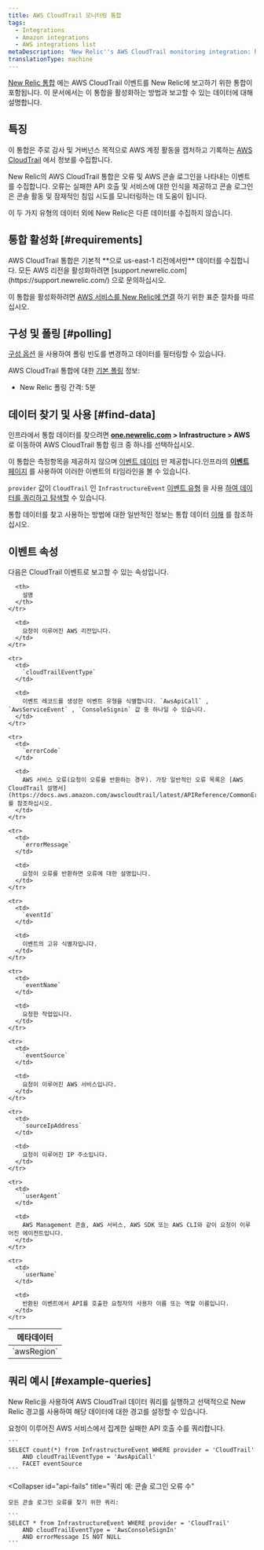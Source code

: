 ```yaml
---
title: AWS CloudTrail 모니터링 통합
tags:
  - Integrations
  - Amazon integrations
  - AWS integrations list
metaDescription: 'New Relic''s AWS CloudTrail monitoring integration: how to enable it, and what data it reports.'
translationType: machine
---
```


[New Relic 통합](/docs/infrastructure/integrations-getting-started/getting-started/introduction-infrastructure-integrations) 에는 AWS CloudTrail 이벤트를 New Relic에 보고하기 위한 통합이 포함됩니다. 이 문서에서는 이 통합을 활성화하는 방법과 보고할 수 있는 데이터에 대해 설명합니다.

## 특징

이 통합은 주로 감사 및 거버넌스 목적으로 AWS 계정 활동을 캡처하고 기록하는 [AWS CloudTrail](https://aws.amazon.com/documentation/cloudtrail/) 에서 정보를 수집합니다.

New Relic의 AWS CloudTrail 통합은 오류 및 AWS 콘솔 로그인을 나타내는 이벤트를 수집합니다. 오류는 실패한 API 호출 및 서비스에 대한 인식을 제공하고 콘솔 로그인은 콘솔 활동 및 잠재적인 침입 시도를 모니터링하는 데 도움이 됩니다.

이 두 가지 유형의 데이터 외에 New Relic은 다른 데이터를 수집하지 않습니다.

## 통합 활성화 [#requirements]

<Callout variant="important">
  AWS CloudTrail 통합은 기본적 **으로 us-east-1 리전에서만** 데이터를 수집합니다. 모든 AWS 리전을 활성화하려면 [support.newrelic.com](https://support.newrelic.com/) 으로 문의하십시오.
</Callout>

이 통합을 활성화하려면 [AWS 서비스를 New Relic에 연결](/docs/infrastructure/amazon-integrations/get-started/connect-aws-new-relic-infrastructure-monitoring/) 하기 위한 표준 절차를 따르십시오.

## 구성 및 폴링 [#polling]

[구성 옵션](/docs/integrations/new-relic-integrations/getting-started/configure-polling-frequency-data-collection-cloud-integrations) 을 사용하여 폴링 빈도를 변경하고 데이터를 필터링할 수 있습니다.

AWS CloudTrail 통합에 대한 [기본 폴링](/docs/infrastructure/amazon-integrations/aws-integrations-list/aws-polling-intervals-infrastructure-integrations) 정보:

* New Relic 폴링 간격: 5분

## 데이터 찾기 및 사용 [#find-data]

인프라에서 통합 데이터를 찾으려면 **[one.newrelic.com](https://one.newrelic.com/all-capabilities) > Infrastructure > AWS** 로 이동하여 AWS CloudTrail 통합 링크 중 하나를 선택하십시오.

이 통합은 측정항목을 제공하지 않으며 [이벤트 데이터](/docs/telemetry-data-platform/understand-data/new-relic-data-types/#events-new-relic) 만 제공합니다.인프라의 [**이벤트** 페이지](/docs/infrastructure/new-relic-infrastructure/infrastructure-ui-pages/infrastructure-events-page-live-feed-every-config-change) 를 사용하여 이러한 이벤트의 타임라인을 볼 수 있습니다.

`provider` 값이 `CloudTrail` 인 `InfrastructureEvent` [이벤트 유형](/docs/data-apis/understand-data/new-relic-data-types/#event-data) 을 사용 [하여 데이터를 쿼리하고 탐색할](/docs/using-new-relic/data/understand-data/query-new-relic-data) 수 있습니다.

통합 데이터를 찾고 사용하는 방법에 대한 일반적인 정보는 통합 데이터 [이해](/docs/infrastructure/integrations/find-use-infrastructure-integration-data) 를 참조하십시오.

## 이벤트 속성

다음은 CloudTrail 이벤트로 보고할 수 있는 속성입니다.

<table>
  <thead>
    <tr>
      <th>
        메타데이터
      </th>

      <th>
        설명
      </th>
    </tr>
  </thead>

  <tbody>
    <tr>
      <td>
        `awsRegion`
      </td>

      <td>
        요청이 이루어진 AWS 리전입니다.
      </td>
    </tr>

    <tr>
      <td>
        `cloudTrailEventType`
      </td>

      <td>
        이벤트 레코드를 생성한 이벤트 유형을 식별합니다. `AwsApiCall` , `AwsServiceEvent` , `ConsoleSignin` 값 중 하나일 수 있습니다.
      </td>
    </tr>

    <tr>
      <td>
        `errorCode`
      </td>

      <td>
        AWS 서비스 오류(요청이 오류를 반환하는 경우). 가장 일반적인 오류 목록은 [AWS CloudTrail 설명서](https://docs.aws.amazon.com/awscloudtrail/latest/APIReference/CommonErrors.html) 를 참조하십시오.
      </td>
    </tr>

    <tr>
      <td>
        `errorMessage`
      </td>

      <td>
        요청이 오류를 반환하면 오류에 대한 설명입니다.
      </td>
    </tr>

    <tr>
      <td>
        `eventId`
      </td>

      <td>
        이벤트의 고유 식별자입니다.
      </td>
    </tr>

    <tr>
      <td>
        `eventName`
      </td>

      <td>
        요청한 작업입니다.
      </td>
    </tr>

    <tr>
      <td>
        `eventSource`
      </td>

      <td>
        요청이 이루어진 AWS 서비스입니다.
      </td>
    </tr>

    <tr>
      <td>
        `sourceIpAddress`
      </td>

      <td>
        요청이 이루어진 IP 주소입니다.
      </td>
    </tr>

    <tr>
      <td>
        `userAgent`
      </td>

      <td>
        AWS Management 콘솔, AWS 서비스, AWS SDK 또는 AWS CLI와 같이 요청이 이루어진 에이전트입니다.
      </td>
    </tr>

    <tr>
      <td>
        `userName`
      </td>

      <td>
        반환된 이벤트에서 API를 호출한 요청자의 사용자 이름 또는 역할 이름입니다.
      </td>
    </tr>
  </tbody>
</table>

## 쿼리 예시 [#example-queries]

New Relic을 사용하여 AWS CloudTrail 데이터 쿼리를 실행하고 선택적으로 New Relic 경고를 사용하여 해당 데이터에 대한 경고를 설정할 수 있습니다.

<CollapserGroup>
  <Collapser
    id="api-fails"
    title="쿼리 예: 실패한 API 호출 수"
  >
    요청이 이루어진 AWS 서비스에서 집계한 실패한 API 호출 수를 쿼리합니다.

    ```
    SELECT count(*) from InfrastructureEvent WHERE provider = 'CloudTrail' 
        AND cloudTrailEventType = 'AwsApiCall' 
        FACET eventSource
    ```
  </Collapser>

  <Collapser
    id="api-fails"
    title="쿼리 예: 콘솔 로그인 오류 수"
  >
    모든 콘솔 로그인 오류를 찾기 위한 쿼리:

    ```
    SELECT * from InfrastructureEvent WHERE provider = 'CloudTrail' 
        AND cloudTrailEventType = 'AwsConsoleSignIn' 
        AND errorMessage IS NOT NULL
    ```
  </Collapser>
</CollapserGroup>